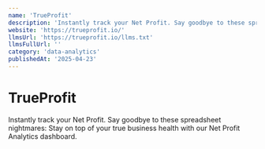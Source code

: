 ```yaml
---
name: 'TrueProfit'
description: 'Instantly track your Net Profit. Say goodbye to these spreadsheet nightmares: Stay on top of your true business health with our Net Profit Analytics dashboard.'
website: 'https://trueprofit.io/'
llmsUrl: 'https://trueprofit.io/llms.txt'
llmsFullUrl: ''
category: 'data-analytics'
publishedAt: '2025-04-23'
---
```


# TrueProfit

Instantly track your Net Profit. Say goodbye to these spreadsheet nightmares: Stay on top of your true business health with our Net Profit Analytics dashboard.
